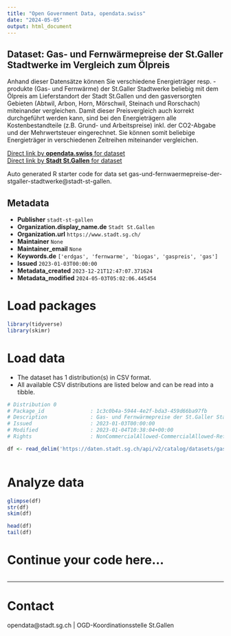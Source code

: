 ```yaml
---
title: "Open Government Data, opendata.swiss"
date: "2024-05-05"
output: html_document
---
```


## Dataset: Gas- und Fernwärmepreise der St.Galler Stadtwerke im Vergleich zum Ölpreis

Anhand dieser Datensätze können Sie verschiedene
Energieträger resp. -produkte (Gas- und Fernwärme) der St.Galler Stadtwerke
beliebig mit dem Ölpreis am Lieferstandort der Stadt St.Gallen und den
gasversorgten Gebieten (Abtwil, Arbon, Horn, Mörschwil, Steinach und Rorschach)
miteinander vergleichen. Damit dieser Preisvergleich auch korrekt durchgeführt
werden kann, sind bei den Energieträgern alle Kostenbestandteile (z.B. Grund-
und Arbeitspreise) inkl. der CO2-Abgabe und der Mehrwertsteuer eingerechnet. Sie
können somit beliebige Energieträger in verschiedenen Zeitreihen miteinander
vergleichen.

[Direct link by **opendata.swiss** for dataset](https://opendata.swiss/de/dataset/gas-und-fernwarmepreise-der-st-galler-stadtwerke-im-vergleich-zum-olpreis)<br>
[Direct link by **Stadt St.Gallen** for dataset](https://daten.stadt.sg.ch/explore/dataset/gas-und-fernwaermepreise-der-stgaller-stadtwerke/)

Auto generated R starter code for data set gas-und-fernwaermepreise-der-stgaller-stadtwerke@stadt-st-gallen.

## Metadata

- **Publisher** `stadt-st-gallen`
- **Organization.display_name.de** `Stadt St.Gallen`
- **Organization.url** `https://www.stadt.sg.ch/`
- **Maintainer** `None`
- **Maintainer_email** `None`
- **Keywords.de** `['erdgas', 'fernwarme', 'biogas', 'gaspreis', 'gas']`
- **Issued** `2023-01-03T00:00:00`
- **Metadata_created** `2023-12-21T12:47:07.371624`
- **Metadata_modified** `2024-05-03T05:02:06.445454`


# Load packages

```r

library(tidyverse)
library(skimr)

```

# Load data

-   The dataset has 1 distribution(s) in CSV format.
-   All available CSV distributions are listed below and can be read into a tibble.

```r

# Distribution 0
# Package_id               : 1c3c0b4a-5944-4e2f-bda3-459d66ba97fb
# Description              : Gas- und Fernwärmepreise der St.Galler Stadtwerke im Vergleich zum Ölpreis (csv)
# Issued                   : 2023-01-03T00:00:00
# Modified                 : 2023-01-04T10:38:04+00:00
# Rights                   : NonCommercialAllowed-CommercialAllowed-ReferenceRequired

df <- read_delim('https://daten.stadt.sg.ch/api/v2/catalog/datasets/gas-und-fernwaermepreise-der-stgaller-stadtwerke/exports/csv')



```

# Analyze data

```r

glimpse(df)
str(df)
skim(df)

head(df)
tail(df)

```

# Continue your code here...

```r

```

------------------------------------------------------------------------

# Contact

opendata@stadt.sg.ch | OGD-Koordinationsstelle St.Gallen
